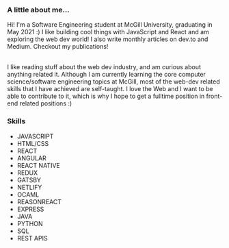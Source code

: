 <AuthorBanner />
<p>&nbsp;</p>
<h3>A little about me...</h3>

Hi! I'm a Software Engineering student at McGill University, graduating in May 2021 :) I like building cool things with JavaScript and React and am exploring the web dev world! I also write monthly articles on dev.to and Medium. Checkout my publications!

<br />
I like reading stuff about the web dev industry, and am curious about anything related it. Although I am currently learning the core computer science/software engineering topics at McGill, most of the web-dev related skills that I have achieved are self-taught. I love the Web and I want to be able to contribute to it, which is why I hope to get a fulltime position in front-end related positions :)
<h3>Skills</h3>

- JAVASCRIPT
- HTML/CSS
- REACT
- ANGULAR
- REACT NATIVE
- REDUX
- GATSBY
- NETLIFY
- OCAML
- REASONREACT
- EXPRESS
- JAVA
- PYTHON
- SQL
- REST APIS

